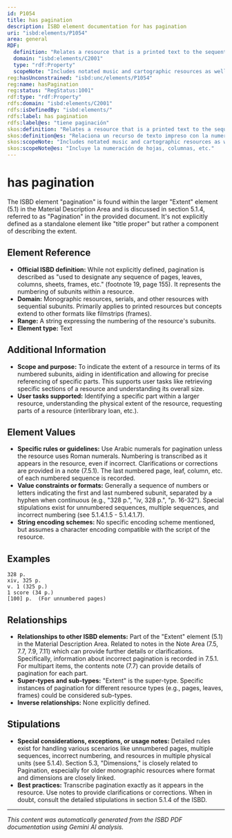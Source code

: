 ```yaml
---
id: P1054
title: has pagination
description: ISBD element documentation for has pagination
uri: "isbd:elements/P1054"
area: general
RDF:
  definition: "Relates a resource that is a printed text to the sequential numbering of the pages."
  domain: "isbd:elements/C2001"
  type: "rdf:Property"
  scopeNote: "Includes notated music and cartographic resources as well as printed textual resources."
reg:hasUnconstrained: "isbd:unc/elements/P1054"
reg:name: hasPagination
reg:status: "RegStatus:1001"
rdf:type: "rdf:Property"
rdfs:domain: "isbd:elements/C2001"
rdfs:isDefinedBy: "isbd:elements/"
rdfs:label: has pagination
rdfs:label@es: "tiene paginación"
skos:definition: "Relates a resource that is a printed text to the sequential numbering of the pages."
skos:definition@es: "Relaciona un recurso de texto impreso con la numeración secuencial de páginas."
skos:scopeNote: "Includes notated music and cartographic resources as well as printed textual resources."
skos:scopeNote@es: "Incluye la numeración de hojas, columnas, etc."
---
```

# has pagination

The ISBD element "pagination" is found within the larger "Extent" element (5.1) in the Material Description Area and is discussed in section 5.1.4, referred to as "Pagination" in the provided document. It's not explicitly defined as a standalone element like "title proper" but rather a component of describing the extent.

## Element Reference

- **Official ISBD definition:**  While not explicitly defined, pagination is described as "used to designate any sequence of pages, leaves, columns, sheets, frames, etc." (footnote 19, page 155).  It represents the numbering of subunits within a resource.
- **Domain:**  Monographic resources, serials, and other resources with sequential subunits.  Primarily applies to printed resources but concepts extend to other formats like filmstrips (frames).
- **Range:**  A string expressing the numbering of the resource's subunits.
- **Element type:**  Text

## Additional Information

- **Scope and purpose:** To indicate the extent of a resource in terms of its numbered subunits, aiding in identification and allowing for precise referencing of specific parts. This supports user tasks like retrieving specific sections of a resource and understanding its overall size.
- **User tasks supported:**  Identifying a specific part within a larger resource, understanding the physical extent of the resource, requesting parts of a resource (interlibrary loan, etc.).

## Element Values

- **Specific rules or guidelines:**  Use Arabic numerals for pagination unless the resource uses Roman numerals. Numbering is transcribed as it appears in the resource, even if incorrect. Clarifications or corrections are provided in a note (7.5.1).  The last numbered page, leaf, column, etc. of each numbered sequence is recorded.
- **Value constraints or formats:**  Generally a sequence of numbers or letters indicating the first and last numbered subunit, separated by a hyphen when continuous (e.g., "328 p.", "iv, 328 p.", "p. 16-32").  Special stipulations exist for unnumbered sequences, multiple sequences, and incorrect numbering (see 5.1.4.1.5 - 5.1.4.1.7).
- **String encoding schemes:**  No specific encoding scheme mentioned, but assumes a character encoding compatible with the script of the resource.

## Examples

```
328 p.
xiv, 325 p.
v. 1 (325 p.)
1 score (34 p.)
[100] p.  (For unnumbered pages)
```

## Relationships

- **Relationships to other ISBD elements:** Part of the "Extent" element (5.1) in the Material Description Area. Related to notes in the Note Area (7.5, 7.7, 7.9, 7.11) which can provide further details or clarifications. Specifically, information about incorrect pagination is recorded in 7.5.1. For multipart items, the contents note (7.7) can provide details of pagination for each part.
- **Super-types and sub-types:**  "Extent" is the super-type. Specific instances of pagination for different resource types (e.g., pages, leaves, frames) could be considered sub-types.
- **Inverse relationships:** None explicitly defined.

## Stipulations

- **Special considerations, exceptions, or usage notes:**  Detailed rules exist for handling various scenarios like unnumbered pages, multiple sequences, incorrect numbering, and resources in multiple physical units (see 5.1.4). Section 5.3, "Dimensions," is closely related to Pagination, especially for older monographic resources where format and dimensions are closely linked.
- **Best practices:** Transcribe pagination exactly as it appears in the resource. Use notes to provide clarifications or corrections. When in doubt, consult the detailed stipulations in section 5.1.4 of the ISBD.


---

*This content was automatically generated from the ISBD PDF documentation using Gemini AI analysis.*
